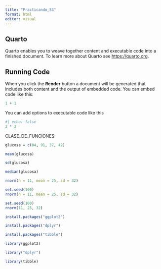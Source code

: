 ---
title: "Practicando_S3"
format: html
editor: visual
---

## Quarto

Quarto enables you to weave together content and executable code into a finished document. To learn more about Quarto see <https://quarto.org>.

## Running Code

When you click the **Render** button a document will be generated that includes both content and the output of embedded code. You can embed code like this:

```{r}
1 + 1
```

You can add options to executable code like this

```{r}
#| echo: false
2 * 2
```

CLASE_DE_FUNCIONES:

```{r}
glucosa = c(84, 91, 37, 42)
```

```{r}
mean(glucosa)
```

```{r}
sd(glucosa)
```

```{r}
median(glucosa)
```

```{r}
rnorm(n = 11, mean = 25, sd = 32)
```

```{r}
set.seed(100)
rnorm(n = 11, mean = 25, sd = 32)
```

```{r}
set.seed(100)
rnorm(11, 25, 32)
```

```{r}
install.packages("ggplot2")
```

```{r}
install.packages("dplyr")
```

```{r}
install.packages("tibble")
```

```{r}
library(ggplot2)
```

```{r}
library("dplyr")
```

```{r}
library(tibble)
```
